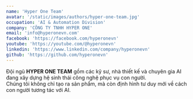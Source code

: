 ```yaml
---
name: 'Hyper One Team'
avatar: '/static/images/authors/hyper-one-team.jpg'
occupation: 'AI & Automation Division'
company: 'CÔNG TY TNHH HYPER ONE'
email: 'info@hyperonevn.com'
facebook: 'https://facebook.com/hyperonevn'
youtube: 'https://youtube.com/@hyperonevn'
linkedin: 'https://www.linkedin.com/company/hyperonevn'
github: 'https://github.com/hyperonevn'
---
```


Đội ngũ **HYPER ONE TEAM** gồm các kỹ sư, nhà thiết kế và chuyên gia AI đang xây dựng hệ sinh thái công nghệ phục vụ con người.  
Chúng tôi không chỉ tạo ra sản phẩm, mà còn định hình tư duy mới về cách con người tương tác với AI.
